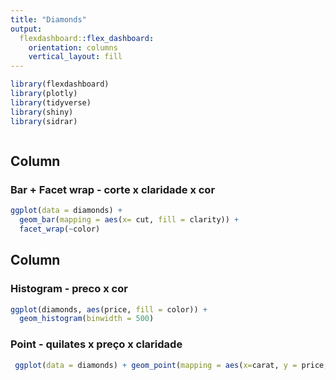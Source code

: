 ```yaml
---
title: "Diamonds"
output: 
  flexdashboard::flex_dashboard:
    orientation: columns
    vertical_layout: fill
---
```


```r
library(flexdashboard)
library(plotly)
library(tidyverse)
library(shiny)
library(sidrar)
```

```r



```


Column {data-width=650}
-----------------------------------------------------------------------

### Bar + Facet wrap - corte x claridade x cor

```r


ggplot(data = diamonds) +
  geom_bar(mapping = aes(x= cut, fill = clarity)) + 
  facet_wrap(~color)
```



Column {data-width=350}
-----------------------------------------------------------------------

### Histogram - preco x cor
```r
ggplot(diamonds, aes(price, fill = color)) +
  geom_histogram(binwidth = 500)
```

### Point - quilates x preço x claridade

```r
 ggplot(data = diamonds) + geom_point(mapping = aes(x=carat, y = price, color= clarity))
```


